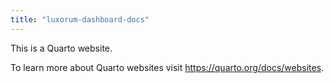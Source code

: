 ```yaml
---
title: "luxorum-dashboard-docs"
---
```


This is a Quarto website.

To learn more about Quarto websites visit <https://quarto.org/docs/websites>.
